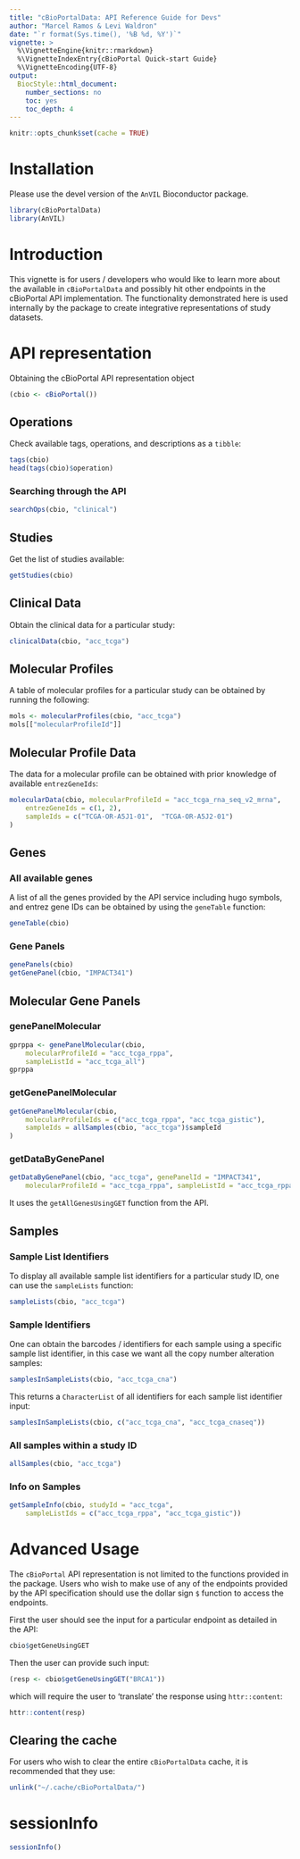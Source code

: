 ```yaml
---
title: "cBioPortalData: API Reference Guide for Devs"
author: "Marcel Ramos & Levi Waldron"
date: "`r format(Sys.time(), '%B %d, %Y')`"
vignette: >
  %\VignetteEngine{knitr::rmarkdown}
  %\VignetteIndexEntry{cBioPortal Quick-start Guide}
  %\VignetteEncoding{UTF-8}
output:
  BiocStyle::html_document:
    number_sections: no
    toc: yes
    toc_depth: 4
---
```


```r
knitr::opts_chunk$set(cache = TRUE)
```

# Installation

Please use the devel version of the `AnVIL` Bioconductor package.

```r
library(cBioPortalData)
library(AnVIL)
```

# Introduction

This vignette is for users / developers who would like to learn more about
the available in `cBioPortalData` and possibly hit other endpoints
in the cBioPortal API implementation. The functionality demonstrated
here is used internally by the package to create integrative representations
of study datasets.

# API representation

Obtaining the cBioPortal API representation object

```r
(cbio <- cBioPortal())
```

## Operations

Check available tags, operations, and descriptions as a `tibble`:

```r
tags(cbio)
head(tags(cbio)$operation)
```

### Searching through the API

```r
searchOps(cbio, "clinical")
```

## Studies

Get the list of studies available:

```r
getStudies(cbio)
```

## Clinical Data

Obtain the clinical data for a particular study:

```r
clinicalData(cbio, "acc_tcga")
```

## Molecular Profiles

A table of molecular profiles for a particular study can be obtained by
running the following:

```r
mols <- molecularProfiles(cbio, "acc_tcga")
mols[["molecularProfileId"]]
```

## Molecular Profile Data

The data for a molecular profile can be obtained with prior knowledge of
available `entrezGeneIds`:

```r
molecularData(cbio, molecularProfileId = "acc_tcga_rna_seq_v2_mrna",
    entrezGeneIds = c(1, 2),
    sampleIds = c("TCGA-OR-A5J1-01",  "TCGA-OR-A5J2-01")
)
```

## Genes

### All available genes

A list of all the genes provided by the API service including hugo symbols,
and entrez gene IDs can be obtained by using the `geneTable` function:

```r
geneTable(cbio)
```

### Gene Panels

```r
genePanels(cbio)
getGenePanel(cbio, "IMPACT341")
```

## Molecular Gene Panels

### genePanelMolecular

```r
gprppa <- genePanelMolecular(cbio,
    molecularProfileId = "acc_tcga_rppa",
    sampleListId = "acc_tcga_all")
gprppa
```

### getGenePanelMolecular

```r
getGenePanelMolecular(cbio,
    molecularProfileIds = c("acc_tcga_rppa", "acc_tcga_gistic"),
    sampleIds = allSamples(cbio, "acc_tcga")$sampleId
)
```

### getDataByGenePanel

```r
getDataByGenePanel(cbio, "acc_tcga", genePanelId = "IMPACT341",
    molecularProfileId = "acc_tcga_rppa", sampleListId = "acc_tcga_rppa")
```


It uses the `getAllGenesUsingGET` function from the API.

## Samples

### Sample List Identifiers

To display all available sample list identifiers for a particular study ID,
one can use the `sampleLists` function:

```r
sampleLists(cbio, "acc_tcga")
```

### Sample Identifiers

One can obtain the barcodes / identifiers for each sample using a specific
sample list identifier, in this case we want all the copy number alteration
samples:

```r
samplesInSampleLists(cbio, "acc_tcga_cna")
```

This returns a `CharacterList` of all identifiers for each sample list
identifier input:

```r
samplesInSampleLists(cbio, c("acc_tcga_cna", "acc_tcga_cnaseq"))
```

### All samples within a study ID

```r
allSamples(cbio, "acc_tcga")
```

### Info on Samples

```r
getSampleInfo(cbio, studyId = "acc_tcga",
    sampleListIds = c("acc_tcga_rppa", "acc_tcga_gistic"))
```

# Advanced Usage

The `cBioPortal` API representation is not limited to the functions
provided in the package. Users who wish to make use of any of the endpoints
provided by the API specification should use the dollar sign `$` function
to access the endpoints.

First the user should see the input for a particular endpoint as detailed
in the API:

```r
cbio$getGeneUsingGET
```

Then the user can provide such input:

```r
(resp <- cbio$getGeneUsingGET("BRCA1"))
```

which will require the user to 'translate' the response using `httr::content`:

```r
httr::content(resp)
```

## Clearing the cache

For users who wish to clear the entire `cBioPortalData` cache, it is
recommended that they use:

```r
unlink("~/.cache/cBioPortalData/")
```

# sessionInfo

```r
sessionInfo()
```

